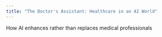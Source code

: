```yaml
---
title: "The Doctor's Assistant: Healthcare in an AI World"
---
```





How AI enhances rather than replaces medical professionals